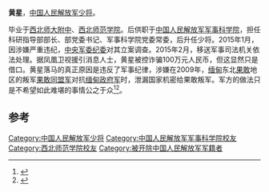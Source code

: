 '''黄星'''，[[中国人民解放军少将|中国人民解放军少将]]。

毕业于[[西北师范大学附属中学|西北师大附中]]、[[西北师范大学|西北师范学院]]。后供职于[[中国人民解放军军事科学院|中国人民解放军军事科学院]]，担任科研指导部部长、部党委书记、军事科学院党委常委，后升任少将。2015年1月，因涉嫌严重违纪，[[中央军事委员会纪律检查委员会|中央军委纪委]]对其立案调查。2015年2月，移送军事司法机关依法处理。据凤凰卫视援引消息人士，黄星被控诈骗100万元人民币，但这显然只是借口。黄星落马的真正原因是违反了军事纪律，涉嫌在2009年，[[缅甸|缅甸]]东北[[果敢|果敢]]地区的叛军[[緬甸民族民主同盟軍|果敢同盟军]]对抗[[缅甸国防军|缅甸政府军]]时，泄漏国家机密给果敢叛军。军方的做法只是不希望如此难堪的事情公之于众<ref>{{cite news|title=军科院科研指导部原部长黄星被查 少将军衔(图)|url=http://mil.sohu.com/20150302/n409272335.shtml|accessdate=2015-04-20|newspaper=搜狐军事频道}}</ref><ref>{{cite news|title=军事科学院原部长黄星被查 涉向果敢叛军泄密|url=http://news.ifeng.com/a/20150306/43286884_0.shtml|accessdate=2015-04-20|newspaper=凤凰网}}</ref>。

==参考==
{{Reflist}}
{{China-mil-bio-stub}}
{{中共十八大到十九大期间的反腐败工作}}
[[Category:中国人民解放军少将|Category:中国人民解放军少将]]
[[Category:中国人民解放军军事科学院校友|Category:中国人民解放军军事科学院校友]]
[[Category:西北师范学院校友|Category:西北师范学院校友]]
[[Category:被开除中国人民解放军军籍者|Category:被开除中国人民解放军军籍者]]